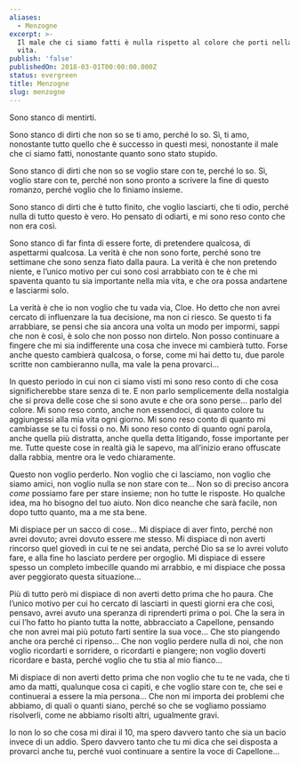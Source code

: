 ```yaml
---
aliases:
  - Menzogne
excerpt: >-
  Il male che ci siamo fatti è nulla rispetto al colore che porti nella mia
  vita.
publish: 'false'
publishedOn: 2018-03-01T00:00:00.000Z
status: evergreen
title: Menzogne
slug: menzogne
---
```

Sono stanco di mentirti.

Sono stanco di dirti che non so se ti amo, perché lo so. Sì, ti amo, nonostante tutto quello che è successo in questi mesi, nonostante il male che ci siamo fatti, nonostante quanto sono stato stupido.

Sono stanco di dirti che non so se voglio stare con te, perché lo so. Sì, voglio stare con te, perché non sono pronto a scrivere la fine di questo romanzo, perché voglio che lo finiamo insieme.

Sono stanco di dirti che è tutto finito, che voglio lasciarti, che ti odio, perché nulla di tutto questo è vero. Ho pensato di odiarti, e mi sono reso conto che non era così.

Sono stanco di far finta di essere forte, di pretendere qualcosa, di aspettarmi qualcosa. La verità è che non sono forte, perché sono tre settimane che sono senza fiato dalla paura. La verità è che non pretendo niente, e l’unico motivo per cui sono così arrabbiato con te è che mi spaventa quanto tu sia importante nella mia vita, e che ora possa andartene e lasciarmi solo.

La verità è che io non voglio che tu vada via, Cloe. Ho detto che non avrei cercato di influenzare la tua decisione, ma non ci riesco. Se questo ti fa arrabbiare, se pensi che sia ancora una volta un modo per impormi, sappi che non è così, è solo che non posso non dirtelo. Non posso continuare a fingere che mi sia indifferente una cosa che invece mi cambierà tutto. Forse anche questo cambierà qualcosa, o forse, come mi hai detto tu, due parole scritte non cambieranno nulla, ma vale la pena provarci…

In questo periodo in cui non ci siamo visti mi sono reso conto di che cosa significherebbe stare senza di te. E non parlo semplicemente della nostalgia che si prova delle cose che si sono avute e che ora sono perse… parlo del colore. Mi sono reso conto, anche non essendoci, di quanto colore tu aggiungessi alla mia vita ogni giorno. Mi sono reso conto di quanto mi cambiasse se tu ci fossi o no. Mi sono reso conto di quanto ogni parola, anche quella più distratta, anche quella detta litigando, fosse importante per me. Tutte queste cose in realtà già le sapevo, ma all’inizio erano offuscate dalla rabbia, mentre ora le vedo chiaramente.

Questo non voglio perderlo. Non voglio che ci lasciamo, non voglio che siamo amici, non voglio nulla se non stare con te… Non so di preciso ancora _come_ possiamo fare per stare insieme; non ho tutte le risposte. Ho qualche idea, ma ho bisogno del tuo aiuto. Non dico neanche che sarà facile, non dopo tutto quanto, ma a me sta bene.

Mi dispiace per un sacco di cose… Mi dispiace di aver finto, perché non avrei dovuto; avrei dovuto essere me stesso. Mi dispiace di non averti rincorso quel giovedì in cui te ne sei andata, perché Dio sa se lo avrei voluto fare, e alla fine ho lasciato perdere per orgoglio. Mi dispiace di essere spesso un completo imbecille quando mi arrabbio, e mi dispiace che possa aver peggiorato questa situazione…

Più di tutto però mi dispiace di non averti detto prima che ho paura. Che l’unico motivo per cui ho cercato di lasciarti in questi giorni era che così, pensavo, avrei avuto una speranza di riprenderti prima o poi. Che la sera in cui l’ho fatto ho pianto tutta la notte, abbracciato a Capellone, pensando che non avrei mai più potuto farti sentire la sua voce… Che sto piangendo anche ora perché ci ripenso… Che non voglio perdere nulla di noi, che non voglio ricordarti e sorridere, o ricordarti e piangere; non voglio doverti ricordare e basta, perché voglio che tu stia al mio fianco…

Mi dispiace di non averti detto prima che non voglio che tu te ne vada, che ti amo da matti, qualunque cosa ci capiti, e che voglio stare con te, che sei e continuerai a essere la mia persona… Che non mi importa dei problemi che abbiamo, di quali o quanti siano, perché so che se vogliamo possiamo risolverli, come ne abbiamo risolti altri, ugualmente gravi.

Io non lo so che cosa mi dirai il 10, ma spero davvero tanto che sia un bacio invece di un addio. Spero davvero tanto che tu mi dica che sei disposta a provarci anche tu, perché vuoi continuare a sentire la voce di Capellone…
